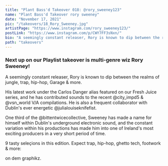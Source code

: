 ```yaml
---
title: "Plant Bass'd Takeover 018: @rory_sweeney123"
name: "Plant Bass'd Takeover rory sweeney"
date: "November 17, 2021"
pic: "/takeovers/18_Rory_Sweeney.jpg"
artistPage: "https://www.instagram.com/rory_sweeney123/"
postLink: "https://www.instagram.com/p/CWY7FF3sNxn/"
bio: "A seemingly constant releaser, Rory is known to dip between the realms of jungle, trap, hip-hop, Garage & more"
path: "takeovers"
---
```


### Next up on our Playlist takeover is multi-genre wiz Rory Sweeney!

A seemingly constant releaser, Rory is known to dip between the realms of jungle, trap, hip-hop, Garage & more.

His latest work under the Carlos Danger alias featured on our Fresh Juice series, and he has contributed sounds to the recent @city_impd5 & @vsn_world V/A compilations. He is also a frequent collaborator with Dublin's ever energetic @julialouiseknifefist.

One third of the @bittentwicecollective, Sweeney has made a name for himself within Dublin's underground electronic sound, and the constant variation within his productions has made him into one of Ireland's most exciting producers in a very short period of time.

9 tasty seleçions in this edition. Expect trap, hip-hop, ghetto tech, footwork & more: <HoverLink url="open.spotify.com/playlist/5skAgzUfGmZLwrOPNLnGVf" name="Plant Bass'd Picks." external inline />

<HoverLink url="www.instagram.com/eggboy_design" name="@eggboy_design" external inline /> on dem graphikz.
